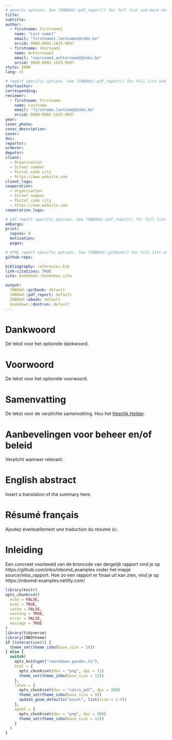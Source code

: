 ```yaml
---
# generic options. See ?INBOmd::pdf_report() for full list and more details.
title:
subtitle:
author: 
  - firstname: Firstname1
    name: "Last name1"
    email: "firstname1.lastname1@inbo.be"
    orcid: 0000-0002-1825-0097
  - firstname: Voornaam2
    name: Achternaam2
    email: "voornaam2.achternaam2@inbo.be"
    orcid: 0000-0002-1825-0097
style: INBO
lang: nl

# report specific options. See ?INBOmd::pdf_report() for full list and more details.
shortauthor: 
corresponding: 
reviewer:
  - firstnaam: Firstname
    name: Lastname
    email: "firstname.lastname@inbo.be"
    orcid: 0000-0002-1825-0097
year:
cover_photo:
cover_description:
cover:
doi:
reportnr:
ordernr:
depotnr:
client:
  - Organisation
  - Street number
  - Postal code city
  - https://www.website.com
client_logo:
cooperation:
  - Organisation
  - Street number
  - Postal code city
  - https://www.website.com
cooperation_logo:

# pdf report specific options. See ?INBOmd::pdf_report() for full list and more details.
embargo:
print:
  copies: 0
  motivation:
  pages:

# HTML report specific options. See ?INBOmd::gitbook() for full list and more details.
github-repo:

bibliography: references.bib
link-citations: TRUE
site: bookdown::bookdown_site

output:
  INBOmd::gitbook: default
  INBOmd::pdf_report: default
  INBOmd::ebook: default
  bookdown::dontrun: default
---
```


# Dankwoord {-}

De tekst voor het optionele dankwoord.

# Voorwoord {-}

De tekst voor het optionele voorwoord.

# Samenvatting {-}

De tekst voor de verplichte samenvatting.
Hou het [Heerlijk Helder](https://overheid.vlaanderen.be/communicatie/heerlijk-helder).

# Aanbevelingen voor beheer en/of beleid {-}

Verplicht wanneer relevant.

\benglish

# English abstract {-}

Insert a translation of the summary here.
\eenglish

\bfrench

# Résumé français {- #resume-francais}

Ajoutez éventuellement une traduction du résumé ici.

\efrench

<!-- hier komt de inhoudstafel bij pdf -->
\mainmatter

# Inleiding

Een concreet voorbeeld van de broncode van dergelijk rapport vind je op https://github.com/inbo/inbomd_examples onder het mapje source/inbo_rapport. Hoe zo een rapport er finaal uit kan zien, vind je op https://inbomd-examples.netlify.com/

```r
library(knitr)
opts_chunk$set(
  echo = FALSE,
  eval = TRUE,
  cache = FALSE,
  warning = TRUE,
  error = FALSE,
  message = TRUE
)
library(tidyverse)
library(INBOtheme)
if (interactive()) {
  theme_set(theme_inbo(base_size = 10))
} else {
  switch(
    opts_knit$get("rmarkdown.pandoc.to"),
    html = {
      opts_chunk$set(dev = "png", dpi = 72)
      theme_set(theme_inbo(base_size = 12))
    },
    latex = {
      opts_chunk$set(dev = "cairo_pdf", dpi = 300)
      theme_set(theme_inbo(base_size = 9))
      update_geom_defaults("point", list(size = 1.5))
    },
    epub3 = {
      opts_chunk$set(dev = "png", dpi = 300)
      theme_set(theme_inbo(base_size = 12))
    }
  )
}
```
